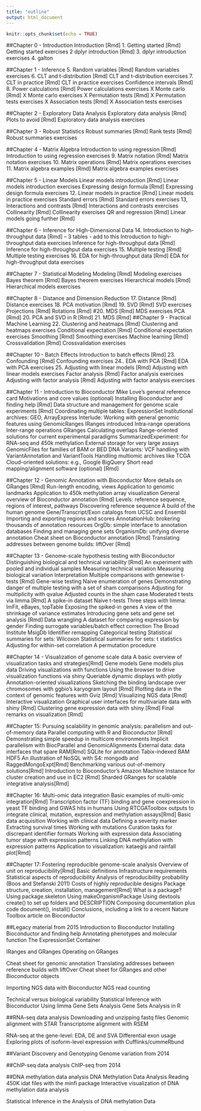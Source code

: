 ```yaml
---
title: "outline"
output: html_document
---
```


```r
knitr::opts_chunk$set(echo = TRUE)
```
##Chapter 0 - Introduction
Introduction [Rmd]
  1. Getting started [Rmd]
Getting started exercises
  2  dplyr introduction [Rmd]
  3. dplyr introduction exercises
  4. galton

##Chapter 1 - Inference
  5. Random variables [Rmd]
Random variables exercises
  6. CLT and t-distribution [Rmd]
CLT and t-distribution exercises
  7. CLT in practice [Rmd]
CLT in practice exercises
Confidence intervals [Rmd]
  8. Power calculations [Rmd]
Power calculations exercises
X Monte carlo [Rmd]
X Monte carlo exercises
X Permutation tests [Rmd]
X Permutation tests exercises
X Association tests [Rmd]
X Association tests exercises

##Chapter 2 - Exploratory Data Analysis
Exploratory data analysis [Rmd]
Plots to avoid [Rmd]
Exploratory data analysis exercises

##Chapter 3 - Robust Statistics
Robust summaries [Rmd]
Rank tests [Rmd]
Robust summaries exercises

##Chapter 4 - Matrix Algebra
Introduction to using regression [Rmd]
Introduction to using regression exercises
  9. Matrix notation [Rmd]
Matrix notation exercises
  10. Matrix operations [Rmd]
Matrix operations exercises
  11. Matrix algebra examples [Rmd]
Matrix algebra examples exercises

##Chapter 5 - Linear Models
Linear models introduction [Rmd]
Linear models introduction exercises
Expressing design formula [Rmd]
Expressing design formula exercises
  12. Linear models in practice [Rmd]
Linear models in practice exercises
Standard errors [Rmd]
Standard errors exercises
  13, Interactions and contrasts [Rmd]
Interactions and contrasts exercises
Collinearity [Rmd]
Collinearity exercises
QR and regression [Rmd]
Linear models going further [Rmd]

##Chapter 6 - Inference for High-Dimensional Data
  14. Introduction to high-throughput data [Rmd] -- 3 tables - add to this
Introduction to high-throughput data exercises
Inference for high-throughput data [Rmd]
Inference for high-throughput data exercises
  15. Multiple testing [Rmd]
Multiple testing exercises
  16. EDA for high-throughput data [Rmd]
EDA for high-throughput data exercises

##Chapter 7 - Statistical Modeling
Modeling [Rmd]
Modeling exercises
Bayes theorem [Rmd]
Bayes theorem exercises
Hierarchical models [Rmd]
Hierarchical models exercises

##Chapter 8 - Distance and Dimension Reduction
 17. Distance [Rmd]
Distance exercises
 18. PCA motivation [Rmd]
 19. SVD [Rmd]
SVD exercises
Projections [Rmd]
Rotations [Rmd]
 #20. MDS [Rmd]
MDS exercises
PCA [Rmd]
 20. PCA and SVD in R [Rmd]
 21. MDS [Rmd]
##Chapter 9 - Practical Machine Learning
 22. Clustering and heatmaps [Rmd]
Clustering and heatmaps exercises
Conditional expectation [Rmd]
Conditional expectation exercises
Smoothing [Rmd]
Smoothing exercises
Machine learning [Rmd]
Crossvalidation [Rmd]
Crossvalidation exercises

##Chapter 10 - Batch Effects
Introduction to batch effects [Rmd]
 23. Confounding [Rmd]
Confounding exercises
 24.. EDA with PCA [Rmd]
EDA with PCA exercises
 25. Adjusting with linear models [Rmd]
Adjusting with linear models exercises
Factor analysis [Rmd]
Factor analysis exercises
Adjusting with factor analysis [Rmd]
Adjusting with factor analysis exercises

##Chapter 11 - Introduction to Bioconductor
Mike Love’s general reference card
Motivations and core values (optional)
Installing Bioconductor and finding help [Rmd]
Data structure and management for genome scale experiments [Rmd]
Coordinating multiple tables: ExpressionSet
Institutional archives: GEO, ArrayExpress
Interlude: Working with general genomic features using GenomicRanges
IRanges introduced
Intra-range operations
Inter-range operations
GRanges
Calculating overlaps
Range-oriented solutions for current experimental paradigms
SummarizedExperiment: for RNA-seq and 450k methylation
External storage for very large assays
GenomicFiles for families of BAM or BED
DNA Variants: VCF handling with VariantAnnotation and VariantTools
Handling multiomic archives like TCGA
Cloud-oriented solutions: e.g., Google BigQuery
Short read mapping/alignment software (optional) [Rmd]

##Chapter 12 - Genomic Annotation with Bioconductor
More details on GRanges [Rmd]
Run-length encoding, views
Application to genomic landmarks
Application to 450k methylation array visualization
General overview of Bioconductor annotation [Rmd]
Levels: reference sequence, regions of interest, pathways
Discovering reference sequence
A build of the human genome
Gene/Transcript/Exon catalogs from UCSC and Ensembl
Importing and exporting regions and scores
AnnotationHub: brokering thousands of annotation resources
OrgDb: simple interface to annotation databases
Finding and managing gene sets
OrganismDb: unifying diverse annotation
Cheat sheet on Bioconductor annotation [Rmd]
Translating addresses between genome builds: liftOver [Rmd]

##Chapter 13 - Genome-scale hypothesis testing with Bioconductor
Distinguishing biological and technical variability [Rmd]
An experiment with pooled and individual samples
Measuring technical variation
Measuring biological variation
Interpretation
Multiple comparisons with genewise t-tests [Rmd]
Gene-wise testing
Naive enumeration of genes
Demonstrating danger of multiple testing with a set of sham comparisons
Adjusting for multiplicity with qvalue
Adjusted counts in the sham case
Moderated t tests via limma [Rmd]
A spike-in dataset
Naive t-tests
Three steps with limma: lmFit, eBayes, topTable
Exposing the spiked-in genes
A view of the shrinkage of variance estimates
Introducing gene sets and gene set analysis [Rmd]
Data wrangling
A dataset for comparing expression by gender
Finding surrogate variables/batch effect correction
The Broad Institute MsigDb
Identifier remapping
Categorical testing
Statistical summaries for sets: Wilcoxon
Statistical summaries for sets: t statistics
Adjusting for within-set correlation
A permutation procedure

##Chapter 14 - Visualization of genome scale data
A basic overview of visualization tasks and strategies[Rmd]
Gene models
Gene models plus data
Driving visualizations with functions
Using the browser to drive visualization functions via shiny
Queriable dynamic displays with plotly
Annotation-oriented visualizations
Sketching the binding landscape over chromosomes with ggbio’s karyogram layout [Rmd]
Plotting data in the context of genomic features with Gviz [Rmd]
Visualizing NGS data [Rmd]
Interactive visualization
Graphical user interfaces for multivariate data with shiny [Rmd]
Clustering gene expression data with shiny [Rmd]
Final remarks on visualization [Rmd]

##Chapter 15: Pursuing scalability in genomic analysis: parallelism and out-of-memory data
Parallel computing with R and Bioconductor [Rmd]
Demonstrating simple speedup in multicore environments
Implicit parallelism with BiocParallel and GenomicAlignments
External data: data interfaces that spare RAM[Rmd]
SQLite for annotation
Tabix-indexed BAM
HDF5
An illustration of NoSQL with S4: mongodb and RaggedMongoExpt[Rmd]
Benchmarking various out-of-memory solutions[Rmd]
Introduction to Bioconductor’s Amazon Machine Instance for cluster creation and use in EC2 [Rmd]
Sharded GRanges for scalable integrative analysis[Rmd]

##Chapter 16: Multi-omic data integration
Basic examples of multi-omic integration[Rmd]
Transcription factor (TF) binding and gene coexpression in yeast
TF binding and GWAS hits in humans
Using RTCGAToolbox outputs to integrate clinical, mutation, expression and methylation assays[Rmd]
Basic data acquisition
Working with clinical data
Defining a severity marker
Extracting survival times
Working with mutations
Curation tasks for discrepant identifier formats
Working with expression data
Associating tumor stage with expression patterns
Linking DNA methylation with expression patterns
Application to visualization: kataegis and rainfall plot[Rmd]

##Chapter 17: Fostering reproducible genome-scale analysis
Overview of unit on reproducibility[Rmd]
Basic definitions
Infrastructure requirements
Statistical aspects of reproducibility
Analysis of reproducibility probability (Boos and Stefanski 2011)
Costs of highly reproducible designs
Package structure, creation, installation, management[Rmd]
What is a package?
Using package.skeleton
Using makeOrganismPackage
Using devtools
  create() to set up folders and DESCRIPTION
  Composing documentation plus code
  document(), install()
Conclusions, including a link to a recent Nature Toolbox article on Bioconductor

##Legacy material from 2015 Introduction to Bioconductor
Installing Bioconductor and finding help
Annotating phenotypes and molecular function
The ExpressionSet Container

IRanges and GRanges
Operating on GRanges

Cheat sheet for genomic annotation
Translating addresses between reference builds with liftOver
Cheat sheet for GRanges and other Bioconductor objects

Importing NGS data with Bioconductor
NGS read counting

Technical versus biological variability
Statistical Inference with Bioconductor
Using limma
Gene Sets Analysis
Gene Sets Analysis in R

##RNA-seq data analysis
Downloading and unzipping fastq files
Genomic alignment with STAR
Transcriptome alignment with RSEM

RNA-seq at the gene-level: EDA, DE and SVA
Differential exon usage
Exploring plots of isoform-level expression with Cufflinks/cummeRbund

##Variant Discovery and Genotyping
Genome variation from 2014

##ChIP-seq data analysis
ChIP-seq from 2014

##DNA methylation data analysis
DNA Methylation Data Analysis
Reading 450K idat files with the minfi package
Interactive visualization of DNA methylation data analysis

Statistical Inference in the Analysis of DNA methylation Data
